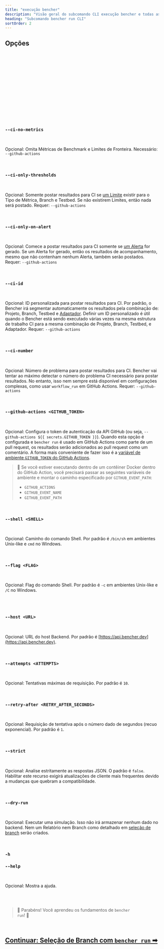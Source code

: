 ```yaml
---
title: "execução bencher"
description: "Visão geral do subcomando CLI execução bencher e todas as suas flags, argumentos e recursos"
heading: "Subcomando bencher run CLI"
sortOrder: 2
---
```




<BencherRunIntro />

<BencherRunCmd />

<BencherRunBenchmarkCommand />

## Opções

<BencherRunProject />

<br />

<BencherRunToken />

<br />

<BencherRunBranchSelection />

<br />

<BencherRunHash />

<br />

<BencherRunTestbed />

<br />

<BencherRunAdapters />

<br />

<BencherRunIter />

<br />

<BencherRunFold />

<br />

<BencherRunBackdate />

<br />

<BencherRunAllowFailure />

<br />

<BencherRunErr />

<br />

<BencherRunHtml />

<br />

<BencherRunQuiet />

<br />

### `--ci-no-metrics`

<br />

Opcional: Omita Métricas de Benchmark e Limites de Fronteira.
Necessário: `--github-actions`

<br />

### `--ci-only-thresholds`

<br />

Opcional: Somente postar resultados para CI se [um Limite](/pt/docs/explanation/thresholds/) existir para o Tipo de Métrica, Branch e Testbed.
Se não existirem Limites, então nada será postado.
Requer: `--github-actions`

<br />

### `--ci-only-on-alert`

<br />

Opcional: Comece a postar resultados para CI somente se [um Alerta](/pt/docs/explanation/thresholds/) for gerado.
Se um Alerta for gerado, então os resultados de acompanhamento, mesmo que não contenham nenhum Alerta, também serão postados.
Requer: `--github-actions`

<br />

### `--ci-id`

<br />

Opcional: ID personalizada para postar resultados para CI.
Por padrão, o Bencher irá segmentar automaticamente os resultados pela combinação de: Projeto, Branch, Testbed e [Adaptador](/pt/docs/explanation/adapters/).
Definir um ID personalizado é útil quando o Bencher está sendo executado várias vezes na mesma estrutura de trabalho CI para a mesma combinação de Projeto, Branch, Testbed, e Adaptador.
Requer: `--github-actions`

<br/>

### `--ci-number`

<br />

Opcional: Número de problema para postar resultados para CI.
Bencher vai tentar ao máximo detectar o número do problema CI necessário para postar resultados.
No entanto, isso nem sempre está disponível em configurações complexas, como usar `workflow_run` em GitHub Actions.
Requer: `--github-actions`

<br/>

### `--github-actions <GITHUB_TOKEN>`

<br />

Opcional: Configura o token de autenticação da API GitHub (ou seja, `--github-actions ${{ secrets.GITHUB_TOKEN }}`).
Quando esta opção é configurada e `bencher run` é usado em GitHub Actions como parte de um pull request,
os resultados serão adicionados ao pull request como um comentário.
A forma mais conveniente de fazer isso é a [variável de ambiente `GITHUB_TOKEN` do GitHub Actions](https://docs.github.com/pt/actions/security-guides/automatic-token-authentication).

> 🐰 Se você estiver executando dentro de um contêiner Docker dentro do GitHub Action, você precisará passar as seguintes variáveis de ambiente e montar o caminho especificado por `GITHUB_EVENT_PATH`:
> - `GITHUB_ACTIONS`
> - `GITHUB_EVENT_NAME`
> - `GITHUB_EVENT_PATH`

<br />

### `--shell <SHELL>`

<br />

Opcional: Caminho do comando Shell. Por padrão é `/bin/sh` em ambientes Unix-like e `cmd` no Windows.

<br />

### `--flag <FLAG>`

<br />

Opcional: Flag do comando Shell. Por padrão é `-c` em ambientes Unix-like e `/C` no Windows.

<br />

<BencherRunExec />

<br />

### `--host <URL>`

<br />

Opcional: URL do host Backend. Por padrão é [https://api.bencher.dev](https://api.bencher.dev).

<br />

### `--attempts <ATTEMPTS>`

<br />

Opcional: Tentativas máximas de requisição. Por padrão é `10`.

<br />

### `--retry-after <RETRY_AFTER_SECONDS>`

<br />

Opcional: Requisição de tentativa após o número dado de segundos (recuo exponencial). Por padrão é `1`.

<br />

### `--strict`

<br />

Opcional: Analise estritamente as respostas JSON. O padrão é `false`.
Habilitar este recurso exigirá atualizações de cliente mais frequentes devido a mudanças que quebram a compatibilidade.

<br />

### `--dry-run`

<br />

Opcional: Executar uma simulação. Isso não irá armazenar nenhum dado no backend.
Nem um Relatório nem Branch como detalhado em [seleção de branch](/pt/docs/explanation/branch-selection/) serão criados.

<br />

### `-h`
### `--help`

<br />

Opcional: Mostra a ajuda.

<br />
<br />

> 🐰 Parabéns! Você aprendeu os fundamentos de <code>bencher run</code>! 🎉

<br/>

<h2><a href="/pt/docs/explanation/branch-selection/">Continuar: Seleção de Branch com <code>bencher run</code> ➡</a></h2>